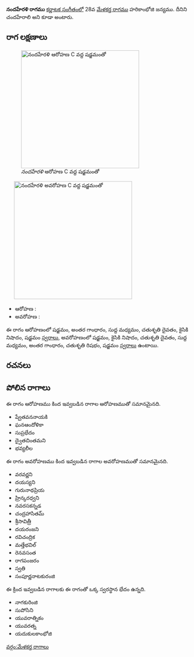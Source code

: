 {{Infobox ragam
	| name          	=  నందహేరళి
	| synonym	    	= చందహేరాలి
	| mela          	= 
	| chakra        	= 
	| janaka        	= 
	| type          	= ఔడవ-షడవ
	| arohanam      	= {{svaraC|S|G3|M1|D2|N2|S'}} 
	| avarohanam    	= {{svaraC|S'|N2|D2|M1|G3|R2|S}}
	| jeeva         	=
	| chhaya        	=
	| nyasa         	=
	| vishesha      	= 
	| equivalent  		= 
}}
{{కర్ణాటక సంగీత రాగాలు}}
''' నందహేరళి రాగము''' [[కర్ణాటక సంగీతం]]లో 28వ [[మేళకర్త రాగము]] హరికాంభోజి జన్యము. దీనిని చందహేరాలి అని కూడా అంటారు.


==రాగ లక్షణాలు==
[[Image:nandaherali_ar_kb2wiki.png|thumb|right|316px|'' నందహేరళి'' ఆరోహణ C వద్ద షడ్జమంతో]]
	[[Image:nandaherali_av_kb2wiki.png|thumb|right|316px|'' నందహేరళి'' అవరోహణ C వద్ద షడ్జమంతో]]

* ఆరోహణ : {{svaraC|S|G3|M1|D2|N2|S'}} 
* అవరోహణ : {{svaraC|S'|N2|D2|M1|G3|R2|S}}

ఈ రాగం ఆరోహణంలో షడ్జమం, అంతర గాంధారం, సుద్ద మధ్యమం, చతుశృతి దైవతం, కైసికి నిషాదం, షడ్జమం [[స్వరాలు]], అవరోహణంలో షడ్జమం, కైసికి నిషాదం, చతుశృతి దైవతం, సుద్ద మధ్యమం, అంతర గాంధారం, చతుశృతి రిషభం, షడ్జమం [[స్వరాలు]] ఉంటాయి.

==రచనలు==



==పోలిన రాగాలు==
ఈ రాగం ఆరోహణము కింద ఇవ్వబడిన రాగాల ఆరోహణముతో సమానమైనది.
* ష్వేతవననాయకి
* ఘనఆందోళికా
* సుప్రభేదం
* ద్వైతచింతమని
* భవ్యలీల

ఈ రాగం అవరోహణము కింద ఇవ్వబడిన రాగాల అవరోహణముతో సమానమైనది.
* వరవర్ణని
* దయస్యని
* గురునాథప్రియ
* హ్రిన్కరధ్వని
* నవరసకన్నడ
* చంద్రహాసితమ్
* శ్రీసావిత్రీ
* దయరంజని
* రవిచంద్రిక
* మత్తేభవిల్
* రెనవసంత
* రాగపంజరం
* స్వతి
* సంపూర్ణనాటకురంజి

ఈ క్రింద ఇవ్వబడిన రాగాలకు ఈ రాగంతో ఒక్క స్వరస్థాన భేదం ఉన్నది.
* నాగకురింజి
* సుపోసిని
* యువరాత్నికం
* యువరత్న
* యదుకులకాంభోజి



[[వర్గం:మేళకర్త రాగాలు]]
